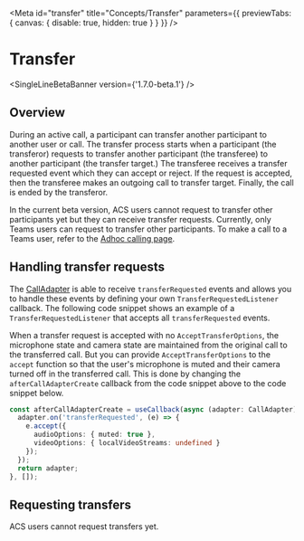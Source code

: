 

<Meta
  id="transfer"
  title="Concepts/Transfer"
  parameters={{ previewTabs: { canvas: { disable: true, hidden: true } } }}
/>

# Transfer

<SingleLineBetaBanner version={'1.7.0-beta.1'} />

## Overview

During an active call, a participant can transfer another participant to another user or call. The transfer process
starts when a participant (the transferor) requests to transfer another participant (the transferee) to another
participant (the transfer target.) The transferee receives a transfer requested event which they can accept or reject.
If the request is accepted, then the transferee makes an outgoing call to transfer target. Finally, the call is ended
by the transferor.

In the current beta version, ACS users cannot request to transfer other participants yet but they can receive transfer
requests. Currently, only Teams users can request to transfer other participants. To make a call to a Teams user, refer
to the [Adhoc calling page](path=/docs/adhoc-calling--page).

## Handling transfer requests

The [CallAdapter](path=/docs/composite-adapters--page#call-adapter) is able to receive `transferRequested` events and
allows you to handle these events by defining your own `TransferRequestedListener` callback. The following code snippet
shows an example of a `TransferRequestedListener` that accepts all `transferRequested` events.

<Source code={TransferSnippetText} />

When a transfer request is accepted with no `AcceptTransferOptions`, the microphone state and camera state are
maintained from the original call to the transferred call. But you can provide `AcceptTransferOptions` to the `accept`
function so that the user's microphone is muted and their camera turned off in the transferred call. This is done by
changing the `afterCallAdapterCreate` callback from the code snippet above to the code snippet below.

```typescript
const afterCallAdapterCreate = useCallback(async (adapter: CallAdapter) => {
  adapter.on('transferRequested', (e) => {
    e.accept({
      audioOptions: { muted: true },
      videoOptions: { localVideoStreams: undefined }
    });
  });
  return adapter;
}, []);
```

## Requesting transfers

ACS users cannot request transfers yet.
